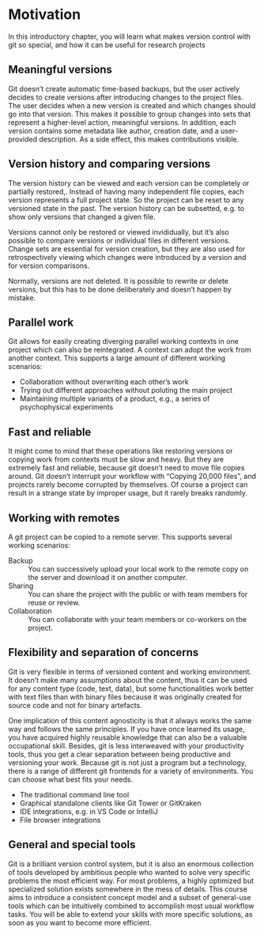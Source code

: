 # Motivation

In this introductory chapter, you will learn what makes version control with git so special,
and how it can be useful for research projects

## Meaningful versions

Git doesn't create automatic time-based backups, but the user actively decides to create versions after introducing changes to the project files.
The user decides when a new version is created and which changes should go into that version.
This makes it possible to group changes into sets that represent a higher-level action, meaningful versions.
In addition, each version contains some metadata like author, creation date, and a user-provided description.
As a side effect, this makes contributions visible.

## Version history and comparing versions

The version history can be viewed and each version can be completely or partially restored,.
Instead of having many independent file copies, each version represents a full project state.
So the project can be reset to any versioned state in the past.
The version history can be subsetted, e.g. to show only versions that changed a given file.

Versions cannot only be restored or viewed invididually, but it's also possible to compare versions or individual files in different versions.
Change sets are essential for version creation, but they are also used for retrospectively viewing which changes were introduced by a version and for version comparisons.

Normally, versions are not deleted.
It is possible to rewrite or delete versions, but this has to be done deliberately and doesn't happen by mistake.

## Parallel work

Git allows for easily creating diverging parallel working contexts in one project which can also be reintegrated.
A context can adopt the work from another context.
This supports a large amount of different working scenarios:

- Collaboration without overwriting each other's work
- Trying out different approaches without poluting the main project
- Maintaining multiple variants of a product, e.g., a series of psychophysical experiments

## Fast and reliable

It might come to mind that these operations like restoring versions or copying work from contexts must be slow and heavy.
But they are extremely fast and reliable, because git doesn't need to move file copies around.
Git doesn't interrupt your workflow with “Copying 20,000 files”, and projects rarely become corrupted by themselves.
Of course a project can result in a strange state by improper usage, but it rarely breaks randomly.

## Working with remotes

A git project can be copied to a remote server.
This supports several working scenarios:

Backup
: You can successively upload your local work to the remote copy on the server and download it on another computer.

Sharing
: You can share the project with the public or with team members for reuse or review.

Collaboration
: You can collaborate with your team members or co-workers on the project.

## Flexibility and separation of concerns

Git is very flexible in terms of versioned content and working environment.
It doesn't make many assumptions about the content, thus it can be used for any content type (code, text, data),
but some functionalities work better with text files than with binary files
because it was originally created for source code and not for binary artefacts.

One implication of this content agnosticity is that it always works the same way and follows the same principles.
If you have once learned its usage, you have acquired highly reusable knowledge that can also be a valuable occupational skill.
Besides, git is less interweaved with your productivity tools, thus you get a clear separation between being productive and versioning your work.
Because git is not just a program but a technology, there is a range of different git frontends for a variety of environments.
You can choose what best fits your needs.

- The traditional command line tool
- Graphical standalone clients like Git Tower or GitKraken
- IDE integrations, e.g. in VS Code or IntelliJ
- File browser integrations

## General and special tools

Git is a brilliant version control system, but it is also an enormous collection of tools developed by ambitious people who wanted to solve very specific problems the most efficient way.
For most problems, a highly optimized but specialized solution exists somewhere in the mess of details.
This course aims to introduce a consistent concept model and a subset of general-use tools which can be intuitively combined to accomplish most usual workflow tasks.
You will be able to extend your skills with more specific solutions, as soon as you want to become more efficient.
